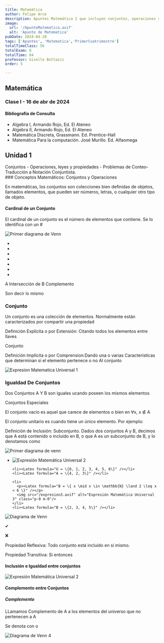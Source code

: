 ```yaml
---
title: Matemática
author: Felipe Arce
description: Apuntes Matemática I que incluyen conjuntos, operaciones y propiedades, brindando una experiencia enriquecedora para fortalecer tus conocimientos matemáticos.
image:
  url: '/ApunteMatematica.avif'
  alt: 'Apunte de Matematica'
pubDate: 2024-04-28
tags: ['Apuntes', 'Matematica','PrimerCuatrimestre']
totalTimeClass: 56
totalExam: 8
totalTime: 64
professor: Giselle Bottazzi
order: 5

---
```


## Matemática

### Clase I - 16 de abr de 2024

#### Bibliografía de Consulta

- Algebra I, Armando Rojo, Ed. El Ateneo
- Algebra II, Armando Rojo, Ed. El Ateneo
- Matemática Discreta, Grassmann. Ed. Prentice-Hall
- Matemática Para la computación. José Murillo. Ed. Alfaomega

## Unidad 1

<div class="uppercase underline">
  Conjuntos - Operaciones, leyes y propiedades - Problemas de Conteo- Traducción
  a Notación Conjuntista.
</div>
### Conceptos Matemáticos: Conjuntos y Operaciones

<p>En matemáticas, los conjuntos son colecciones bien definidas de objetos,
  llamados elementos, que pueden ser números, letras, o cualquier otro tipo de
  objeto.</p>

#### Cardinal de un Conjunto

<p>El cardinal de un conjunto es el número de elementos que contiene. Se lo
  identifica con un #</p>

<div class="flex flex-col md:flex-row justify-around items-center">
  <img src="/DiagramaDeVenn1.webp" alt="Primer diagrama de Venn" class="max-w-full md:max-w-1/2" />

  <div class="text-xs max-w-full md:max-w-1/2">
    <ul class="list-none">
      <li>
        <Latex formula="A = \{ \text{Personas que les gusta el fútbol} \}" />
      </li>
      <li>
        <Latex formula="B = \{ \text{Personas que les gusta la natación} \}" />
      </li>
      <li>
        <Latex formula="A = \{ \text{Ana}, \text{Juan}, \text{José}, \text{María} \}" />
      </li>
      <li>
        <Latex formula="B = \{ \text{María}, \text{Laura}, \text{Marcos} \}" />
      </li>
      <li>
        <Latex formula="U = \{ \text{Ana}, \text{Juan}, \text{José}, \text{María}, \text{Laura}, \text{Marcos} \}" />
      </li>
      <li>
        <Latex formula="\text{Cardinal } A = 4" />
      </li>
      <li>
        <Latex formula="\text{Cardinal } B = 3" />
      </li>
    </ul>
  </div>
</div>
  <p class="text-red-600">
    <Latex formula="A \cap B = \{ \text{María} \}" />
  </p>

 <p>
    <Latex formula="A \cup B" />
  </p>
  <p class="text-green-600">
    <Latex formula="A \cup B = \{ \text{Ana}, \text{Juan}, \text{Jose}, \text{Maria}, \text{Marcos}, \text{Laura} \}" />
  </p>

 <p>A Intersección de B Complemento</p>
  <p class="text-orange-600">
    <Latex formula="A \cap \overline{B} = \{ \text{Ana}, \text{Juan}, \text{Jose} \}" />
  </p>



<p p class="text-green-600">
    <Latex formula="\overline{B} = B^c" /> 
    <span class="text-black"> Son decir lo mismo</span>
  </p>

  ### Conjunto

<p>Un conjunto es una colección de elementos.
    Normalmente están caracterizados por compartir una
    propiedad</p>

<p class=" text-orange-700">Definición Explícita o
    por Extensión: <span class="text-black"> Citando
      todos los elementos entre llaves</span></p>

<p>Conjunto <Latex formula="A = \{ \text{Ana}, \text{Juan}, \text{Jose}, \text{Maria} \}" /></p>

<p class="text-green-600">Definición Implícita o
        por Comprension:<span class="text-black">Dando
          una o varias Características que determinan
          si el elemento pertenece o no Al
          conjunto</span></p>

<div class="flex justify-center border-b-2 pb-4 ">
  <div class="border border-green-600 p-2">
  <p><Latex formula="A = \{ \text{Números naturales menores o iguales a 5} \}" /></p>
  <p><Latex formula="A = \{ x \in \mathbb{N} \mid x \leq 5 \}" /></p>
  <img src="/expresion.webp" alt="Expresion Matematica Universal 1" class="p-0 m-0"/>
  <p><Latex formula="\in \text{ representa ``pertenece a''}" /></p>
</div>
</div>

### Igualdad De Conjuntos

Dos Conjuntos A Y B son iguales ucando poseen los mismos elementos

<p><Latex formula="x \in A \quad \Leftrightarrow \quad x \in B" /></p>

<p class=" border-2 inline border-orange-600 p-2 uppercase">Conjuntos Especiales</p>

<p>El <span class="text-orange-600">conjunto vacío <Latex formula="\emptyset" /></span> es aquel que carece de elementos <Latex formula="\emptyset = \{\}" /> o bien en ∀x, x ∉ A <Latex formula="\emptyset" /></p>


<p>El <span class="text-orange-600">conjunto unitario</span> es cuando tiene un único elemento. Por ejemplo: <Latex formula="\{1\}, \{a\}, \{luis\}" /></p>

<p><span class="text-green-600">Definición de Inclusión:</span> Subconjunto. Dados dos conjuntos A y B, decimos que A está contenido o incluido en B, o que A es un subconjunto de B, y lo denotamos como <Latex formula="A \subset B" /></p>


<img src="/DiagramaDeVenn2.webp" alt="Primer diagrama de venn"/>

<div class="flex flex-col md:flex-row justify-around items-center">
  <ul class="list-none p-0 m-0">
    <li>
      <p><Latex formula="A = \{ x \in \mathbb{N} \mid x < 7 \}" /></p>
      <img src="/expresion2.webp" alt="Expresión Matemática Universal 2" class="p-0 m-0"/>
    </li>

    <li><Latex formula="U = \{0, 1, 2, 3, 4, 5, 6\}" /></li>
    <li><Latex formula="A = \{4, 2, 3\}" /></li>

    <li>
      <p><Latex formula="B = \{ x \mid x \in \mathbb{N} \land 2 \leq x < 6 \}" /></p>
      <img src="/expresion3.avif" alt="Expresión Matemática Universal 3" class="p-0 m-0"/>
    </li>
    <li><Latex formula="B = \{2, 3, 4, 5\}" /></li>
  </ul>
  <div class="flex flex-col">
    <img src="/DiagramaDeVenn3.webp" alt="Diagrama de Venn" class="m-0 p-0"/>
    <div class="flex justify-center gap-8 ">
      <p><Latex formula="A \subset B" /> ✔</p>
      <p><Latex formula="A \subseteq B" /> ❌</p>
    </div>
  </div>
</div>

<div class="border-2 border-violet-600 p-2">
  <p class="text-orange-600">Propiedad Reflexiva: Todo conjunto está incluido en sí mismo.</p>
  <p class="text-center"><Latex formula="A \subset A" /></p>
  <p class="text-orange-600">Propiedad Transitiva: <span class="text-black">Si <Latex formula="A \subset B \subset C" /> entonces <Latex formula="A \subset C" /></span></p>
</div>


#### Inclusión e Igualdad entre conjuntos

<p><Latex formula="A = B \Leftrightarrow A \subset B \land B \subset A" /></p>

<div class="flex items-center justify-center border-b-2 pb-4">
  <img src="/explicacionigualdadconjuntos.avif" alt="Expresión Matemática Universal 2" class="p-0 m-0"/>
</div>

<h4 class="text-center">Complemento entre Conjuntos</h4>

<h5 class="text-orange-600 underline uppercase">Complemento</h5>

<p>LLamamos Complemento de A a los elementos del universo que no pertenecen a A</p>

<div class="flex flex-col md:flex-row items-center justify-around">
<div>
  <span class="inline-flex items-center">
    Se denota con <span class=" inline-block"><Latex formula="A^c" /></span> 
    o <span class=" inline-block"><Latex formula="\overline{A}" /></span>
  </span>
  <p class="text-orange-600"><Latex formula="A^c = \{ x \in \mathbb{N} \mid x \notin A \}" /></p>
</div>
<div class="flex items-center">
  <img src="/DiagramaDeVenn4.webp" alt="Diagrama de Venn 4" class="m-0 p-0"/>
</div>
</div>

